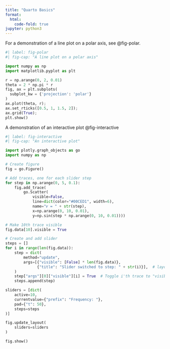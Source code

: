 ```yaml
---
title: "Quarto Basics"
format:
  html:
    code-fold: true
jupyter: python3
---
```


For a demonstration of a line plot on a polar axis, see @fig-polar.

```python
#| label: fig-polar
#| fig-cap: "A line plot on a polar axis"

import numpy as np
import matplotlib.pyplot as plt

r = np.arange(0, 2, 0.01)
theta = 2 * np.pi * r
fig, ax = plt.subplots(
  subplot_kw = {'projection': 'polar'} 
)
ax.plot(theta, r);
ax.set_rticks([0.5, 1, 1.5, 2]);
ax.grid(True);
plt.show()
```

A demonstration of an interactive plot @fig-interactive
```python
#| label: fig-interactive
#| fig-cap: "An interactive plot"

import plotly.graph_objects as go
import numpy as np

# Create figure
fig = go.Figure()

# Add traces, one for each slider step
for step in np.arange(0, 5, 0.1):
    fig.add_trace(
        go.Scatter(
            visible=False,
            line=dict(color="#00CED1", width=6),
            name="𝜈 = " + str(step),
            x=np.arange(0, 10, 0.01),
            y=np.sin(step * np.arange(0, 10, 0.01))))

# Make 10th trace visible
fig.data[10].visible = True

# Create and add slider
steps = []
for i in range(len(fig.data)):
    step = dict(
        method="update",
        args=[{"visible": [False] * len(fig.data)},
              {"title": "Slider switched to step: " + str(i)}],  # layout attribute
    )
    step["args"][0]["visible"][i] = True  # Toggle i'th trace to "visible"
    steps.append(step)

sliders = [dict(
    active=10,
    currentvalue={"prefix": "Frequency: "},
    pad={"t": 50},
    steps=steps
)]

fig.update_layout(
    sliders=sliders
)

fig.show()

```
